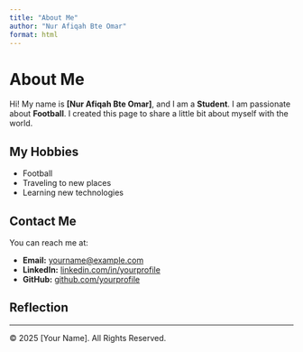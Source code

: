 ```yaml
---
title: "About Me"
author: "Nur Afiqah Bte Omar"
format: html
---
```


# About Me

Hi! My name is **[Nur Afiqah Bte Omar]**, and I am a **Student**. I am passionate about **Football**. I created this page to share a little bit about myself with the world.

## My Hobbies

- Football
- Traveling to new places
- Learning new technologies

## Contact Me

You can reach me at:

- **Email:** [yourname@example.com](mailto:yourname@example.com)
- **LinkedIn:** [linkedin.com/in/yourprofile](https://linkedin.com/in/yourprofile)
- **GitHub:** [github.com/yourprofile](https://github.com/yourprofile)

## Reflection


---

© 2025 [Your Name]. All Rights Reserved.

